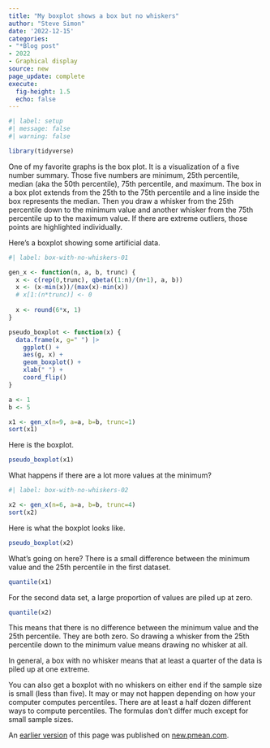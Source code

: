 ```yaml
---
title: "My boxplot shows a box but no whiskers"
author: "Steve Simon"
date: '2022-12-15'
categories: 
- "*Blog post"
- 2022
- Graphical display
source: new
page_update: complete
execute: 
  fig-height: 1.5
  echo: false
---
```


```r
#| label: setup
#| message: false
#| warning: false

library(tidyverse)
```

One of my favorite graphs is the box plot. It is a visualization of a five number summary. Those five numbers are minimum, 25th percentile, median (aka the 50th percentile), 75th percentile, and maximum. The box in a box plot extends from the 25th to the 75th percentile and a line inside the box represents the median. Then you draw a whisker from the 25th percentile down to the minimum value and another whisker from the 75th percentile up to the maximum value. If there are extreme outliers, those points are highlighted individually.

Here's a boxplot showing some artificial data.

```r
#| label: box-with-no-whiskers-01

gen_x <- function(n, a, b, trunc) {
  x <- c(rep(0,trunc), qbeta((1:n)/(n+1), a, b))
  x <- (x-min(x))/(max(x)-min(x))
  # x[1:(n*trunc)] <- 0
  
  x <- round(6*x, 1)
}

pseudo_boxplot <- function(x) {
  data.frame(x, g=" ") |>
    ggplot() +
    aes(g, x) +
    geom_boxplot() +
    xlab(" ") +
    coord_flip() 
}

a <- 1
b <- 5

x1 <- gen_x(n=9, a=a, b=b, trunc=1)
sort(x1)
```

Here is the boxplot.

```r
pseudo_boxplot(x1)
```

What happens if there are a lot more values at the minimum?

```r
#| label: box-with-no-whiskers-02

x2 <- gen_x(n=6, a=a, b=b, trunc=4)
sort(x2)
```

Here is what the boxplot looks like.

```r

pseudo_boxplot(x2)
```

What's going on here? There is a small difference between the minimum value and the 25th percentile in the first dataset.

```r
quantile(x1)
```

For the second data set, a large proportion of values are piled up at zero.

```r
quantile(x2)
```

This means that there is no difference between the minimum value and the 25th percentile. They are both zero. So drawing a whisker from the 25th percentile down to the minimum value means drawing no whisker at all.

In general, a box with no whisker means that at least a quarter of the data is piled up at one extreme.

You can also get a boxplot with no whiskers on either end if the sample size is small (less than five). It may or may not happen depending on how your computer computes percentiles. There are at least a half dozen different ways to compute percentiles. The formulas don't differ much except for small sample sizes.

An [earlier version][sim2] of this page was published on [new.pmean.com][sim1].

[sim1]: http://new.pmean.com
[sim2]: http://new.pmean.com/box-with-no-whiskers/
